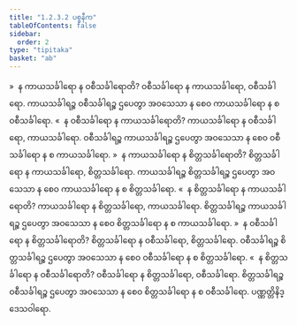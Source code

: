 ```yaml
---
title: "1.2.3.2 ပစ္စနီက"
tableOfContents: false
sidebar:
  order: 2
type: "tipitaka"
basket: "ab"
---
```



<DynamicBreadcrumb />

<Division number="17">

<Paragraph number="112">
»  န ကာယသင်္ခါရော န ဝစီသင်္ခါရောတိ?
</Paragraph>

<Paragraph number="113">
ဝစီသင်္ခါရော န ကာယသင်္ခါရော, ဝစီသင်္ခါရော. ကာယသင်္ခါရဉ္စ ဝစီသင်္ခါရဉ္စ ဌပေတွာ အဝသေသာ န စေဝ ကာယသင်္ခါရော န စ ဝစီသင်္ခါရော.
</Paragraph>

<Paragraph number="114">
«  န ဝစီသင်္ခါရော န ကာယသင်္ခါရောတိ?
</Paragraph>

<Paragraph number="115">
ကာယသင်္ခါရော န ဝစီသင်္ခါရော, ကာယသင်္ခါရော. ဝစီသင်္ခါရဉ္စ ကာယသင်္ခါရဉ္စ ဌပေတွာ အဝသေသာ န စေဝ ဝစီသင်္ခါရော န စ ကာယသင်္ခါရော.
</Paragraph>

<Paragraph number="116">
»  န ကာယသင်္ခါရော န စိတ္တသင်္ခါရောတိ?
</Paragraph>

<Paragraph number="117">
စိတ္တသင်္ခါရော န ကာယသင်္ခါရော, စိတ္တသင်္ခါရော. ကာယသင်္ခါရဉ္စ စိတ္တသင်္ခါရဉ္စ ဌပေတွာ အဝသေသာ န စေဝ ကာယသင်္ခါရော န စ စိတ္တသင်္ခါရော.
</Paragraph>

<Paragraph number="118">
«  န စိတ္တသင်္ခါရော န ကာယသင်္ခါရောတိ?
</Paragraph>

<Paragraph number="119">
ကာယသင်္ခါရော န စိတ္တသင်္ခါရော, ကာယသင်္ခါရော. စိတ္တသင်္ခါရဉ္စ ကာယသင်္ခါရဉ္စ ဌပေတွာ အဝသေသာ န စေဝ စိတ္တသင်္ခါရော န စ ကာယသင်္ခါရော.
</Paragraph>

</Division>
<Division number="18">

<Paragraph number="120">
»  န ဝစီသင်္ခါရော န စိတ္တသင်္ခါရောတိ?
</Paragraph>

<Paragraph number="121">
စိတ္တသင်္ခါရော န ဝစီသင်္ခါရော, စိတ္တသင်္ခါရော. ဝစီသင်္ခါရဉ္စ စိတ္တသင်္ခါရဉ္စ ဌပေတွာ အဝသေသာ န စေဝ ဝစီသင်္ခါရော န စ စိတ္တသင်္ခါရော.
</Paragraph>

<Paragraph number="122">
«  န စိတ္တသင်္ခါရော န ဝစီသင်္ခါရောတိ?
</Paragraph>

<Paragraph number="123">
ဝစီသင်္ခါရော န စိတ္တသင်္ခါရော, ဝစီသင်္ခါရော. စိတ္တသင်္ခါရဉ္စ ဝစီသင်္ခါရဉ္စ ဌပေတွာ အဝသေသာ န စေဝ စိတ္တသင်္ခါရော န စ ဝစီသင်္ခါရော.

</Paragraph>
</Division>

<Paragraph number="124" type="center">
ပဏ္ဏတ္တိနိဒ္ဒေသဝါရော.
</Paragraph>